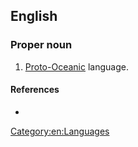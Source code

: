 ==English==

===Proper noun===
{{en-proper noun|head=[[common|Common]] [[Oceanian]]}}

# [[Proto-Oceanic]] language.

====References====
* {{pedia|Proto-Oceanic language}}

[[Category:en:Languages]]